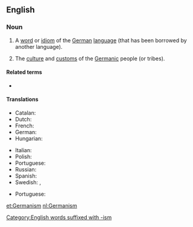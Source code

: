 ==English==
{{wikipedia}}

===Noun===
{{en-noun|~}}

# {{label|en|countable}} A [[word]] or [[idiom]] of the [[German]] [[language]] (that has been borrowed by another language).
# {{label|en|usually|uncountable}} The [[culture]] and [[custom]]s of the [[Germanic]] people (or tribes).

====Related terms====
* {{l|en|anglicism}}

====Translations====
{{trans-top|a word or idiom of the German language}}
* Catalan: {{t|ca|germanisme|m}}
* Dutch: {{t+|nl|germanisme|m}}
* French: {{t+|fr|germanisme|m}}
* German: {{t+|de|Germanismus|m}}
* Hungarian: {{t+|hu|germanizmus}}
{{trans-mid}}
* Italian: {{t+|it|germanismo|m}}
* Polish: {{t+|pl|germanizm|m}}
* Portuguese: {{t|pt|germanismo|m}}
* Russian: {{t+|ru|германи́зм|m}}
* Spanish: {{t|es|germanismo}}
* Swedish: {{t+|sv|germanism|c}}, {{t|sv|tyskeri|n}}
{{trans-bottom}}

{{trans-top|culture, and customs of Germanic peoples}}
{{trans-mid}}
* Portuguese: {{t|pt|germanismo|m}}
{{trans-bottom}}

[[Category:English words suffixed with -ism]]

[[et:Germanism]]
[[nl:Germanism]]